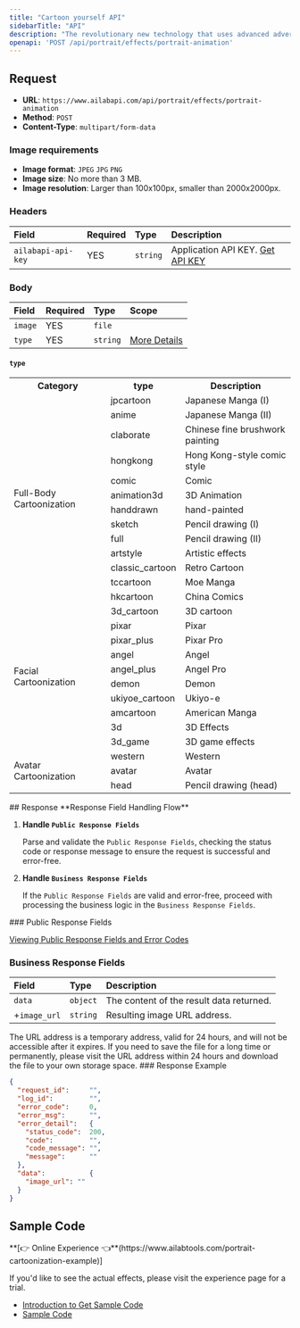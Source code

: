 ```yaml
---
title: "Cartoon yourself API"
sidebarTitle: "API"
description: "The revolutionary new technology that uses advanced adversarial generation network technology to create highly cute cartoon faces with artistic aesthetics for users. With multi-dimensional retention of user characteristics, you can get the effect of a thousand faces! Choose from a variety of cartoon effects including Pixar, 3D, angel, devil, ukiyo-e, American comic, pop, Japanese comic, Chinese comic, retro comic, moe comic, hand-drawn, pencil drawing, and art effects. With Cartoon Yourself, you can turn any picture into a cartoon and add a unique touch of art to your photos. Get creative and cartoon yourself today!"
openapi: 'POST /api/portrait/effects/portrait-animation'
---
```


## Request

- **URL**: `https://www.ailabapi.com/api/portrait/effects/portrait-animation`
- **Method**: `POST`
- **Content-Type**: `multipart/form-data`

### Image requirements

- **Image format**: `JPEG` `JPG` `PNG`
- **Image size**: No more than 3 MB.
- **Image resolution**: Larger than 100x100px, smaller than 2000x2000px.

### Headers

| Field              | Required | Type     | Description                                        |
|:-------------------|:---------|:---------|:---------------------------------------------------|
| `ailabapi-api-key` | YES      | `string` | Application API KEY. [Get API KEY](/docs/get-api-key) |

### Body

| Field   | Required | Type     | Scope                 |
|:--------|:---------|:---------|:----------------------|
| `image` | YES      | `file`   |                       |
| `type`  | YES      | `string` | [More Details](#type) |

#### `type` 

<table className="border border-collapse border-gray-300">
  <tr>
    <th className="border border-gray-300">Category</th>
    <th className="border border-gray-300">type</th>
    <th className="border border-gray-300">Description</th>
  </tr>
  <tr>
    <td rowSpan="13" className="border border-gray-300">Full-Body Cartoonization</td>
    <td className="border border-gray-300">jpcartoon</td>
    <td className="border border-gray-300">Japanese Manga (I)</td>
  </tr>
  <tr>
    <td className="border border-gray-300">anime</td>
    <td className="border border-gray-300">Japanese Manga (II)</td>
  </tr>
  <tr>
    <td className="border border-gray-300">claborate</td>
    <td className="border border-gray-300">Chinese fine brushwork painting</td>
  </tr>
  <tr>
    <td className="border border-gray-300">hongkong</td>
    <td className="border border-gray-300">Hong Kong-style comic style</td>
  </tr>
  <tr>
    <td className="border border-gray-300">comic</td>
    <td className="border border-gray-300">Comic</td>
  </tr>
  <tr>
    <td className="border border-gray-300">animation3d</td>
    <td className="border border-gray-300">3D Animation</td>
  </tr>
  <tr>
    <td className="border border-gray-300">handdrawn</td>
    <td className="border border-gray-300">hand-painted</td>
  </tr>
  <tr>
    <td className="border border-gray-300">sketch</td>
    <td className="border border-gray-300">Pencil drawing (I)</td>
  </tr>
  <tr>
    <td className="border border-gray-300">full</td>
    <td className="border border-gray-300">Pencil drawing (II)</td>
  </tr>
  <tr>
    <td className="border border-gray-300">artstyle</td>
    <td className="border border-gray-300">Artistic effects</td>
  </tr>
  <tr>
    <td className="border border-gray-300">classic_cartoon</td>
    <td className="border border-gray-300">Retro Cartoon</td>
  </tr>
  <tr>
    <td className="border border-gray-300">tccartoon</td>
    <td className="border border-gray-300">Moe Manga</td>
  </tr>
  <tr>
    <td className="border border-gray-300">hkcartoon</td>
    <td className="border border-gray-300">China Comics</td>
  </tr>

  <tr>
    <td rowSpan="10" className="border border-gray-300">Facial Cartoonization</td>
    <td className="border border-gray-300">3d_cartoon</td>
    <td className="border border-gray-300">3D cartoon</td>
  </tr>
  <tr>
    <td className="border border-gray-300">pixar</td>
    <td className="border border-gray-300">Pixar</td>
  </tr>
  <tr>
    <td className="border border-gray-300">pixar_plus</td>
    <td className="border border-gray-300">Pixar Pro</td>
  </tr>
  <tr>
    <td className="border border-gray-300">angel</td>
    <td className="border border-gray-300">Angel</td>
  </tr>
  <tr>
    <td className="border border-gray-300">angel_plus</td>
    <td className="border border-gray-300">Angel Pro</td>
  </tr>
  <tr>
    <td className="border border-gray-300">demon</td>
    <td className="border border-gray-300">Demon</td>
  </tr>
  <tr>
    <td className="border border-gray-300">ukiyoe_cartoon</td>
    <td className="border border-gray-300">Ukiyo-e</td>
  </tr>
  <tr>
    <td className="border border-gray-300">amcartoon</td>
    <td className="border border-gray-300">American Manga</td>
  </tr>
  <tr>
    <td className="border border-gray-300">3d</td>
    <td className="border border-gray-300">3D Effects</td>
  </tr>
  <tr>
    <td className="border border-gray-300">3d_game</td>
    <td className="border border-gray-300">3D game effects</td>
  </tr>

  <tr>
    <td rowSpan="3" className="border border-gray-300">Avatar Cartoonization</td>
    <td className="border border-gray-300">western</td>
    <td className="border border-gray-300">Western</td>
  </tr>
  <tr>
    <td className="border border-gray-300">avatar</td>
    <td className="border border-gray-300">Avatar</td>
  </tr>
  <tr>
    <td className="border border-gray-300">head</td>
    <td className="border border-gray-300">Pencil drawing (head)</td>
  </tr>

</table>
## Response
<Warning>
**Response Field Handling Flow**

1. **Handle `Public Response Fields`**

   Parse and validate the `Public Response Fields`, checking the status code or response message to ensure the request is successful and error-free.

2. **Handle `Business Response Fields`**

   If the `Public Response Fields` are valid and error-free, proceed with processing the business logic in the `Business Response Fields`.
</Warning>
### Public Response Fields

<a href="/docs/response-description" target="_blank">Viewing Public Response Fields and Error Codes</a>

### Business Response Fields

| Field        | Type     | Description                              |
|:-------------|:---------|:-----------------------------------------|
| `data`       | `object` | The content of the result data returned. |
| +`image_url` | `string` | Resulting image URL address.             |
<Tip>
The URL address is a temporary address, valid for 24 hours, and will not be accessible after it expires. If you need to save the file for a long time or permanently, please visit the URL address within 24 hours and download the file to your own storage space.
</Tip>
### Response Example

```json
{
  "request_id":     "",
  "log_id":         "",
  "error_code":     0,
  "error_msg":      "",
  "error_detail":   {
    "status_code":  200,
    "code":         "",
    "code_message": "",
    "message":      ""
  },
  "data":           {
    "image_url": ""
  }
}
```

## Sample Code
<Tip>
**[👉 Online Experience 👈**(https://www.ailabtools.com/portrait-cartoonization-example)]

If you'd like to see the actual effects, please visit the experience page for a trial.
</Tip>
- [Introduction to Get Sample Code](get-sample-code)
- [Sample Code][PostmanURL]

[PostmanURL]: https://documenter.getpostman.com/view/26387069/2s93JxqgHE#61918668-cec5-45d4-b462-24f51c56fc3a